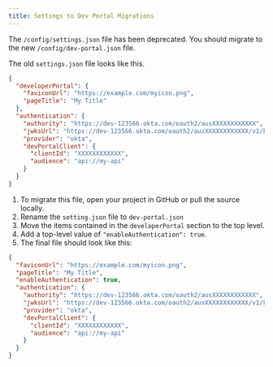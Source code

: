 ```yaml
---
title: Settings to Dev Portal Migrations
---
```


The `/config/settings.json` file has been deprecated. You should migrate to the
new `/config/dev-portal.json` file.

The old `settings.json` file looks like this.

```json
{
  "developerPortal": {
    "faviconUrl": "https://example.com/myicon.png",
    "pageTitle": "My Title"
  },
  "authentication": {
    "authority": "https://dev-123566.okta.com/oauth2/ausXXXXXXXXXXXX",
    "jwksUrl": "https://dev-123566.okta.com/oauth2/ausXXXXXXXXXXXX/v1/keys",
    "provider": "okta",
    "devPortalClient": {
      "clientId": "XXXXXXXXXXXX",
      "audience": "api://my-api"
    }
  }
}
```

1. To migrate this file, open your project in GitHub or pull the source locally.
1. Rename the `setting.json` file to `dev-portal.json`
1. Move the items contained in the `developerPortal` section to the top level.
1. Add a top-level value of `"enableAuthentication": true`.
1. The final file should look like this:

```json
{
  "faviconUrl": "https://example.com/myicon.png",
  "pageTitle": "My Title",
  "enableAuthentication": true,
  "authentication": {
    "authority": "https://dev-123566.okta.com/oauth2/ausXXXXXXXXXXXX",
    "jwksUrl": "https://dev-123566.okta.com/oauth2/ausXXXXXXXXXXXX/v1/keys",
    "provider": "okta",
    "devPortalClient": {
      "clientId": "XXXXXXXXXXXX",
      "audience": "api://my-api"
    }
  }
}
```
